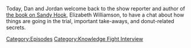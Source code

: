 {{DEFAULTSORT:
    #_EPISODE_0710:Elizabeth Williamson Returns
}}{{Episode
    | title           = Elizabeth Williamson Returns
    | caption         = Listen to this episode on [https://knowledgefight.libsyn.com/710-elizabeth-williamson-returns Libsyn] [https://open.spotify.com/episode/4E3w2vFmQWOFAPrVqS1xop Spotify]
    | episodeNumber   = 710
    | length          = 01:09:57
    | airDate         = August 2, 2022
    | episodeType     = [[:Category:Knowledge Fight Interview|Knowledge Fight Interview]]
    | previousEpisode = [[709: 2 Dan's 2 War]]
    | nextEpisode     = [[711: August 2, 2022]]
}}

{{Stub}}

Today, Dan and Jordan welcome back to the show reporter and author of [https://www.penguinrandomhouse.com/books/624175/sandy-hook-by-elizabeth-williamson/ the book on Sandy Hook], Elizabeth Williamson, to have a chat about how things are going in the trial, important take-aways, and donut-related secrets.

[[Category:Episodes]]
[[Category:Knowledge Fight Interview]]
